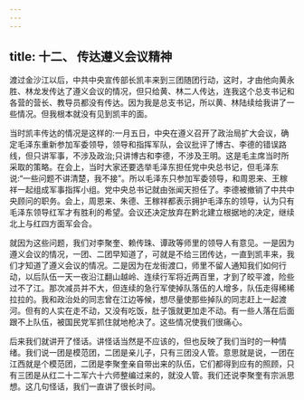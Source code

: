 ```yaml
---
---
---
```

title: 十二、 传达遵义会议精神
---



渡过金沙江以后，中共中央宣传部长凯丰来到三团随团行动，这时，才由他向黄永胜、林龙发传达了遵义会议的情况，但只给黄、林二人传达，连我这个总支书记和各营的营长、教导员都没有传达。因为我是总支书记，所以黄、林陆续给我讲了一些情况。但我根本就没有见到凯丰的面。

当时凯丰传达的情况是这样的:一月五日，中央在遵义召开了政治局扩大会议，确定毛泽东重新参加军委领导，领导和指挥军队，会议批评了博古、李德的错误路线，但只讲军事，不涉及政治;只讲博古和李德，不涉及王明。这是毛主席当时所采取的策略。在会上，当时大家还要选举毛泽东担任党中央总书记，但毛泽东说:“一些问题不讲清楚，我不接”。所以毛泽东只参加军委领导，和周恩来、王稼祥一起组成军事指挥小组。党中央总书记就由张闻天担任了。李德被撤销了中共中央顾问的职务。会上，周恩来、朱德、王稼祥都表示拥护毛泽东的领导，认为只有毛泽东领导红军才有胜利的希望。会议还决定放弃在黔北建立根据地的决定，继续北上与红四方面军会合。

就因为这些问题，我们对李聚奎、赖传珠、谭政等师里的领导人有意见。一是因为遵义会议的情况，一团、二团早知道了，可就是不给三团传达，一直到凯丰来，我们才知道了遵义会议的情况。二是因为在龙街渡口，师里不留人通知我们如何行动，以后队伍一天一夜沿江翻山越岭、连续行军将近两百里，才到了皎平渡，险些过不了江。那次减员并不大，但连续的急行军使掉队落伍的人增多，队伍走得稀稀拉拉的。我和政治处的同志曾在江边等候，想尽量使那些掉队的同志赶上一起渡河。但有的人实在走不动，又没有吃饭，肚子饿就更加走不动。有一些人落在后面跟不上队伍，被国民党军抓住就地枪决了。这些情况使我们很痛心。

后来我们就讲开了怪话。讲怪话当然是不应该的，但也反映了我们当时的一种情绪。我们说一团是模范团，二团是亲儿子，只有三团没人管。意思就是说，一团在江西就是个模范团，二团是李聚奎亲自带出来的队伍，它们都得到应有的照顾，只有三团是从红二十二军六十六师整编过来的，就没人管。我们还说李聚奎有宗派思想。这几句怪话，我们一直讲了很长时间。